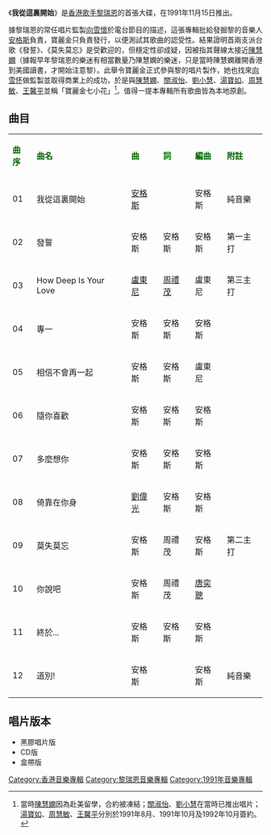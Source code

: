 {{Album infobox | <!-- See Wikipedia:WikiProject_Albums -->
|  Name        = 我從這裏開始
|  Type        = 專輯
|  Artist      = [[黎瑞恩|黎瑞恩]]
|  Cover       = 黎瑞恩 我從這裏開始.jpg
|  Released    = 1991年11月15日
|  Recorded    = 1991年
|  Genre       = [[粵語流行音樂|粵語流行音樂]]
|  Length      = 42分46秒
|  Label       = [[The_Goal_Creative_House|The Goal Creative House]]製作<br>[[寶麗金|寶麗金]]出品及發行
|  Number      = 
|  Producer    = [[安格斯|安格斯]]
|  Last album  = 
|  This album  = '''我從這裏開始'''<br />（1991年11月15日）
|  Next album  = [[雨季不再來|雨季不再來]]<br />（1992年10月2日）}}

《'''我從這裏開始'''》是[[香港|香港]][[歌手|歌手]][[黎瑞恩|黎瑞恩]]的首張大碟，在1991年11月15日推出。

據黎瑞恩的常任唱片監製[[向雪懷|向雪懷]]於電台節目的描述，這張專輯批給發掘黎的音樂人[[安格斯_(音樂人)|安格斯]]負責，寶麗金只負責發行，以便測試其歌曲的認受性。結果證明首兩支派台歌《發誓》、《莫失莫忘》是受歡迎的，但穩定性卻成疑，因被指其聲線太接近[[陳慧嫻|陳慧嫻]]（據報早年黎瑞恩的樂迷有相當數量乃陳慧嫻的樂迷，只是當時陳慧嫻離開香港到美國讀書，才開始注意黎）。此舉令寶麗金正式參與黎的唱片製作，她也找來[[向雪怀|向雪怀]]做監製並取得商業上的成功，於是與[[陳慧嫻|陳慧嫻]]、[[關淑怡|關淑怡]]、[[劉小慧|劉小慧]]、[[湯寶如|湯寶如]]、[[周慧敏|周慧敏]]、[[王馨平|王馨平]]並稱「寶麗金七小花」<ref>當時[[陳慧嫻|陳慧嫻]]因為赴美留學，合約被凍結；[[關淑怡|關淑怡]]、[[劉小慧|劉小慧]]在當時已推出唱片；[[湯寶如|湯寶如]]、[[周慧敏|周慧敏]]、[[王馨平|王馨平]]分別於1991年8月、1991年10月及1992年10月簽約。</ref>。值得一提本專輯所有歌曲皆為本地原創。

==曲目==
{| class="wikitable"
|-
| <font color=darkgreen>'''曲序'''</font> || <font color=darkgreen>'''曲名'''</font> || <font color=darkgreen>'''曲'''</font> || <font color=green>'''詞'''</font> || <font color=darkgreen>'''編曲'''</font> || <font color=darkgreen>'''附註'''</font> 
|-
| 01 || 我從這裏開始 || [[安格斯_(音乐人)|安格斯]] ||  || 安格斯 || 純音樂
|-
| 02 || 發誓 || 安格斯 || 安格斯 || 安格斯 || 第一主打
|-
| 03 || How Deep Is Your Love || [[盧東尼|盧東尼]] || [[周禮茂|周禮茂]] || 盧東尼 || 第三主打
|-
| 04 || 專一 || 安格斯 || 安格斯 || 安格斯 || 
|-
| 05 || 相信不會再一起 || 安格斯 || 安格斯 || 盧東尼 || 
|-
| 06 || 隨你喜歡 || 安格斯 || 安格斯 || 安格斯 || 
|-
| 07 || 多麼想你 || 安格斯 || 安格斯 || 安格斯 ||
|-
| 08 || 倚靠在你身 || [[劉偉光|劉偉光]] || 安格斯 || 安格斯 || 
|-
| 09 || 莫失莫忘 || 安格斯 || 周禮茂 || 安格斯 || 第二主打
|-
| 10 || 你說吧 || 安格斯 || 周禮茂 || [[唐奕聰|唐奕聰]] || 
|-
| 11 || 終於... || 安格斯 || 安格斯 || 安格斯 || 
|-
| 12 || 道別! || 安格斯 ||  || 安格斯 || 純音樂
|}

== 唱片版本 ==
* 黑膠唱片版
* CD版
* 盒帶版

{{黎瑞恩}}

[[Category:香港音樂專輯|Category:香港音樂專輯]]
[[Category:黎瑞恩音樂專輯|Category:黎瑞恩音樂專輯]]
[[Category:1991年音樂專輯|Category:1991年音樂專輯]]